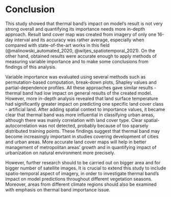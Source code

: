 # Conclusion {#conclusion}

This study showed that thermal band's impact on model's result is not very strong overall and quantifying its importance needs more in-depth approach.
Result land cover map was created from imagery of only one 16-day interval and its accuracy was rather average, especially when compared with state-of-the-art works in this field (@malinowski_automated_2020, @witjes_spatiotemporal_2021).
On the other hand, obtained results were accurate enough to apply methods of measuring variable importance and to make some conclusions from findings of this analysis.

Variable importance was evaluated using several methods such as permutation-based computation, break-down plots, Shapley values and partial-dependence profiles.
All these approaches gave similar results - thermal band had low impact on general results of the created model.
However, more in-depth analysis revealed that land surface temperature had significantly greater impact on predicting one specific land cover class - artificial land.
After adding spatial context to importance values, it became clear that thermal band was more influential in classifying urban areas, although there was mainly correlation with land cover type.
Clear spatial-autocorrelation was not detected, probably because of too sparsely distributed training points.
These findings suggest that thermal band may become increasingly important in studies covering development of cities and urban areas.
More accurate land cover maps will help in better management of metropolitan areas' growth and in quantifying impact of urbanization on natural environment more precisely.

However, further research should to be carried out on bigger area and for bigger number of satellite images.
It is crucial to extend this study to include spatio-temporal aspect of imagery, in order to investigate thermal band's impact on model predictions throughout different vegetation seasons.
Moreover, areas from different climate regions should also be examined with emphasis on thermal band importance issue.
